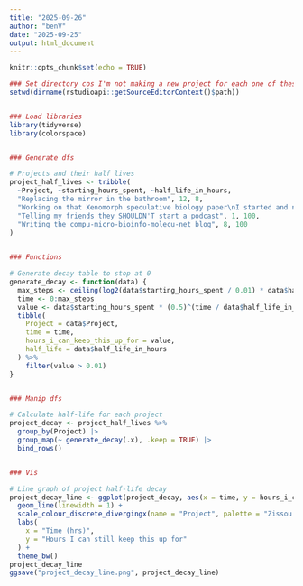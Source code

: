 ---
title: "2025-09-26"
author: "benV"
date: "2025-09-25"
output: html_document
---

```{r setup, include=FALSE}
knitr::opts_chunk$set(echo = TRUE)
```

```{r Half-life decay of projects}
### Set directory cos I'm not making a new project for each one of these
setwd(dirname(rstudioapi::getSourceEditorContext()$path))


### Load libraries
library(tidyverse)
library(colorspace)


### Generate dfs

# Projects and their half lives
project_half_lives <- tribble(
  ~Project, ~starting_hours_spent, ~half_life_in_hours,
  "Replacing the mirror in the bathroom", 12, 8,
  "Working on that Xenomorph speculative biology paper\nI started and never came back to", 18, 1,
  "Telling my friends they SHOULDN'T start a podcast", 1, 100,
  "Writing the compu-micro-bioinfo-molecu-net blog", 8, 100
)
 

### Functions

# Generate decay table to stop at 0 
generate_decay <- function(data) {
  max_steps <- ceiling(log2(data$starting_hours_spent / 0.01) * data$half_life_in_hours)
  time <- 0:max_steps
  value <- data$starting_hours_spent * (0.5)^(time / data$half_life_in_hours)
  tibble(
    Project = data$Project,
    time = time,
    hours_i_can_keep_this_up_for = value,
    half_life = data$half_life_in_hours
  ) %>%
    filter(value > 0.01)
}


### Manip dfs

# Calculate half-life for each project
project_decay <- project_half_lives %>%
  group_by(Project) |>
  group_map(~ generate_decay(.x), .keep = TRUE) |>
  bind_rows()


### Vis

# Line graph of project half-life decay
project_decay_line <- ggplot(project_decay, aes(x = time, y = hours_i_can_keep_this_up_for, colour = Project)) +
  geom_line(linewidth = 1) +
  scale_colour_discrete_divergingx(name = "Project", palette = "Zissou 1") +
  labs(
    x = "Time (hrs)",
    y = "Hours I can still keep this up for"
  ) +
  theme_bw()
project_decay_line
ggsave("project_decay_line.png", project_decay_line)

```



